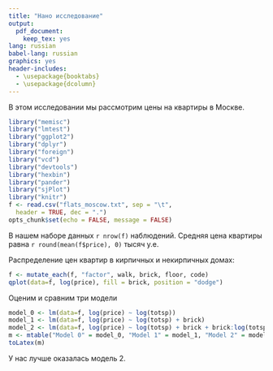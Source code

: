 ```yaml
---
title: "Нано исследование"
output: 
  pdf_document: 
    keep_tex: yes
lang: russian
babel-lang: russian
graphics: yes
header-includes: 
  - \usepackage{booktabs}
  - \usepackage{dcolumn}
---
```


В этом исследовании мы рассмотрим цены на квартиры в Москве.

```r
library("memisc")
library("lmtest")
library("ggplot2")
library("dplyr")
library("foreign")
library("vcd")
library("devtools")
library("hexbin")
library("pander")
library("sjPlot")
library("knitr")
f <- read.csv("flats_moscow.txt", sep = "\t",
  header = TRUE, dec = ".")
opts_chunk$set(echo = FALSE, message = FALSE)
```

В нашем наборе данных `r nrow(f)` наблюдений. Средняя цена квартиры равна `r round(mean(f$price), 0)` тысяч у.е.

Распределение цен квартир в кирпичных и некирпичных домах:

```r
f <- mutate_each(f, "factor", walk, brick, floor, code)
qplot(data=f, log(price), fill = brick, position = "dodge")
```

Оценим и сравним три модели
```r
model_0 <- lm(data=f, log(price) ~ log(totsp))
model_1 <- lm(data=f, log(price) ~ log(totsp) + brick)
model_2 <- lm(data=f, log(price) ~ log(totsp) + brick + brick:log(totsp))
m <- mtable("Model 0" = model_0, "Model 1" = model_1, "Model 2" = model_2)
toLatex(m)
```

У нас лучше оказалась модель 2.
